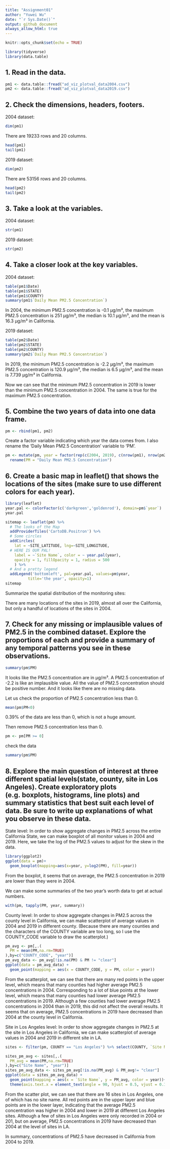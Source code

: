 ```yaml
---
title: "Assignment01"
author: "Yuwei Wu"
date: "`r Sys.Date()`"
output: github_document
always_allow_html: true
---
```


```r
knitr::opts_chunk$set(echo = TRUE)
```

```r
library(tidyverse)
library(data.table)
```


## 1. Read in the data.
```r
pm1 <- data.table::fread("ad_viz_plotval_data2004.csv")
pm2 <- data.table::fread("ad_viz_plotval_data2019.csv")
```

## 2. Check the dimensions, headers, footers.

2004 dataset:
```r
dim(pm1)
```
There are 19233 rows and 20 columns.
```r
head(pm1)
tail(pm1)
```
2019 dataset:
```r
dim(pm2)
```
There are 53156 rows and 20 columns.
```r
head(pm2)
tail(pm2)
```

## 3. Take a look at the variables.

2004 dataset:
```r
str(pm1)
```
2019 dataset:
```r
str(pm2)
```

## 4. Take a closer look at the key variables.

2004 dataset:
```r
table(pm1$Date)
table(pm1$STATE)
table(pm1$COUNTY)
summary(pm1$`Daily Mean PM2.5 Concentration`)
```
In 2004, the minimum PM2.5 concentration is -0.1 μg/m³, the maximum PM2.5 concentration is 251 μg/m³, the median is 10.1 μg/m³, and the mean is 16.3 μg/m³ in California.

2019 dataset:
```r
table(pm2$Date)
table(pm2$STATE)
table(pm2$COUNTY)
summary(pm2$`Daily Mean PM2.5 Concentration`)
```
In 2019, the minimum PM2.5 concentration is -2.2 μg/m³, the maximum PM2.5 concentration is 120.9 μg/m³, the median is 6.5 μg/m³, and the mean is 7.739 μg/m³ in California.

Now we can see that the minimum PM2.5 concentration in 2019 is lower than the minimum PM2.5 concentration in 2004. The same is true for the maximum PM2.5 concentration.

## 5. Combine the two years of data into one data frame.

```r
pm <- rbind(pm1, pm2)
```

Create a factor variable indicating which year the data comes from. I also rename the 'Daily Mean PM2.5 Concentration' variable to 'PM'.
```r
pm <- mutate(pm, year = factor(rep(c(2004, 2019), c(nrow(pm1), nrow(pm2))))) %>% 
  rename(PM = "Daily Mean PM2.5 Concentration")
```


## 6. Create a basic map in leaflet() that shows the locations of the sites (make sure to use different colors for each year).

```r
library(leaflet)
year.pal <- colorFactor(c('darkgreen','goldenrod'), domain=pm$`year`)
year.pal

```
```r
sitemap <- leaflet(pm) %>% 
  # The looks of the Map
  addProviderTiles('CartoDB.Positron') %>% 
  # Some circles
  addCircles(
    lat = ~SITE_LATITUDE, lng=~SITE_LONGITUDE, 
  # HERE IS OUR PAL!
    label = ~`Site Name`, color = ~ year.pal(year),
    opacity = 1, fillOpacity = 1, radius = 500
    ) %>%
  # And a pretty legend
  addLegend('bottomleft', pal=year.pal, values=pm$year,
          title='the year', opacity=1)
sitemap
```

Summarize the spatial distribution of the monitoring sites:

There are many locations of the sites in 2019, almost all over the California, but only a handful of locations of the sites in 2004.

## 7. Check for any missing or implausible values of PM2.5 in the combined dataset. Explore the proportions of each and provide a summary of any temporal patterns you see in these observations.

```r
summary(pm$PM)
```

It looks like the PM2.5 concentration are in μg/m³. A PM2.5 concentration of -2.2 is like an implausible value. All the value of PM2.5 concentration should be positive number. And it looks like there are no missing data.

Let us check the proportion of PM2.5 concentration less than 0.
```r
mean(pm$PM<0)
```
0.39% of the data are less than 0, which is not a huge amount.

Then remove PM2.5 concentration less than 0.
```r
pm <- pm[PM >= 0]
```
check the data
```r
summary(pm$PM)
```

## 8. Explore the main question of interest at three different spatial levels(state, county, site in Los Angeles). Create exploratory plots (e.g. boxplots, histograms, line plots) and summary statistics that best suit each level of data. Be sure to write up explanations of what you observe in these data.

State level:
In order to show aggregate changes in PM2.5 across the entire California State, we can make boxplot of all monitor values in 2004 and 2019. Here, we take the log of the PM2.5 values to adjust for the skew in the data.
```r
library(ggplot2)
ggplot(data = pm)+
  geom_boxplot(mapping=aes(x=year, y=log2(PM), fill=year))
```

From the boxplot, it seems that on average, the PM2.5 concentration in 2019 are lower than they were in 2004.

We can make some summaries of the two year’s worth data to get at actual numbers.
```r
with(pm, tapply(PM, year, summary))
```


County level:
In order to show aggregate changes in PM2.5 across the county level in California, we can make scatterplot of average values in 2004 and 2019 in different county. 
(Because there are many counties and the characters of the COUNTY variable are too long, so I use the COUNTY_CODE variable to draw the scatterplot.)
```r
pm_avg <- pm[,.(
  PM = mean(PM,na.rm=TRUE)
),by=c("COUNTY_CODE", "year")]
pm_avg_data <- pm_avg[!is.na(PM) & PM != "clear"]
ggplot(data = pm_avg_data) + 
  geom_point(mapping = aes(x = COUNTY_CODE, y = PM, color = year))
```

From the scatterplot, we can see that there are many red points in the upper level, which means that many counties had higher average PM2.5 concentrations in 2004. Corresponding to a lot of blue points at the lower level, which means that many counties had lower average PM2.5 concentrations in 2019. Although a few counties had lower  average PM2.5 concentrations in 2004 than in 2019, this did not affect the overall results. It seems that on average, PM2.5 concentrations in 2019 have decreased than 2004 at the county level in California.


Site in Los Angeles level:
In order to show aggregate changes in PM2.5 at the site in Los Angeles in California, we can make scatterplot of average values in 2004 and 2019 in different site in LA. 
```r
sites <- filter(pm, COUNTY == "Los Angeles") %>% select(COUNTY, `Site Name`, PM, year,) 
```

```r
sites_pm_avg <- sites[,.(
  PM_avg = mean(PM,na.rm=TRUE)
),by=c("Site Name", "year")]
sites_pm_avg_data <- sites_pm_avg[!is.na(PM_avg) & PM_avg!= "clear"]
ggplot(data = sites_pm_avg_data) + 
  geom_point(mapping = aes(x = `Site Name`, y = PM_avg, color = year))+
  theme(axis.text.x = element_text(angle = 90, hjust = 0.5, vjust = 0.1))
```

From the scatter plot, we can see that there are 16 sites in Los Angeles, one of which has no site name. All red points are in the upper layer and blue points are in the lower layer, indicating that the average PM2.5 concentration was higher in 2004 and lower in 2019 at different Los Angeles sites. Although a few of sites in Los Angeles were only recorded in 2004 or 201, but on average, PM2.5 concentrations in 2019 have decreased than 2004 at the level of sites in LA.

In summary, concentrations of PM2.5 have decreased in California from 2004 to 2019.